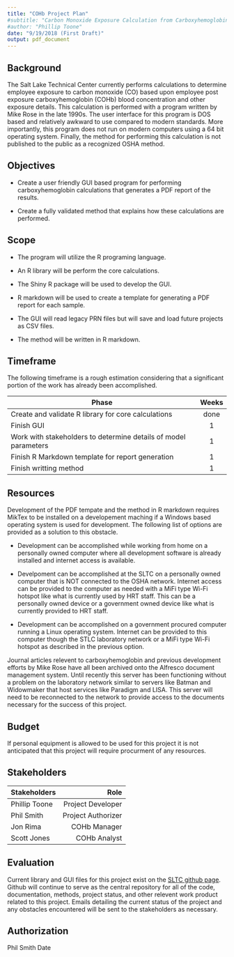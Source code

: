 ```yaml
---
title: "COHb Project Plan"
#subtitle: "Carbon Monoxide Exposure Calculation from Carboxyhemoglobin Blood Level"
#author: "Phillip Toone"
date: "9/19/2018 (First Draft)"
output: pdf_document
---
```


## Background

The Salt Lake Technical Center currently performs calculations to determine employee exposure to carbon monoxide (CO) based upon employee post exposure carboxyhemoglobin (COHb) blood concentration and other exposure details.  This calculation is performed with a program written by Mike Rose in the late 1990s.  The user interface for this program is DOS based and relatively awkward to use compared to modern standards.  More importantly, this program does not run on modern computers using a 64 bit operating system.  Finally, the method for performing this calculation is not published to the public as a recognized OSHA method.

## Objectives

* Create a user friendly GUI based program for performing carboxyhemoglobin calculations that generates a PDF report of the results.

* Create a fully validated method that explains how these calculations are performed.

## Scope

* The program will utilize the R programing language.

* An R library will be perform the core calculations.

* The Shiny R package will be used to develop the GUI.

* R markdown will be used to create a template for generating a PDF report for each sample.

* The GUI will read legacy PRN files but will save and load future projects as CSV files.

* The method will be written in R markdown.

## Timeframe

The following timeframe is a rough estimation considering that a significant portion of the work has already been accomplished.

| Phase         | Weeks |
| ------------- |:-----:|
| Create and validate R library for core calculations  |  done |
| Finish GUI  | 1 |
| Work with stakeholders to determine details of model parameters  | 1 |
| Finish R Markdown template for report generation  | 1 |
| Finish writting method  | 1 |

## Resources

Development of the PDF tempate and the method in R markdown requires MikTex to be installed on a developement maching if a Windows based operating system is used for development.  The following list of options are provided as a solution to this obstacle.

* Development can be accomplished while working from home on a personally owned computer where all development software is already installed and internet access is available.

* Develpoment can be accomplished at the SLTC on a personally owned computer that is NOT connected to the OSHA network. Internet access can be provided to the computer as needed with a MiFi type Wi-Fi hotspot like what is currently used by HRT staff.  This can be a personally owned device or a government owned device like what is currently provided to HRT staff.

* Development can be accomplished on a government procured computer running a Linux operating system. Internet can be provided to this computer though the STLC laboratory network or a MiFi type Wi-Fi hotspot as described in the previous option.

Journal articles relevent to carboxyhemoglobin and previous development efforts by Mike Rose have all been archived onto the Alfresco document management system.  Until recently this server has been functioning without a problem on the laboratory network similar to servers like Batman and Widowmaker that host services like Paradigm and LISA.  This server will need to be reconnected to the network to provide access to the documents necessary for the success of this project.

## Budget

If personal equipment is allowed to be used for this project it is not anticipated that this project will require procurment of any resources.

## Stakeholders

| Stakeholders   | Role |
| ------------- |-----:|
| Phillip Toone  |  Project Developer |
| Phil Smith  |  Project Authorizer |
| Jon Rima  |  COHb Manager |
| Scott Jones  |  COHb Analyst |

## Evaluation

Current library and GUI files for this project exist on the [SLTC github page](https://github.com/SaltLakeTechnicalCenter/COHb).  Github will continue to serve as the central repository for all of the code, documentation, methods, project status, and other relevent work product related to this project.  Emails detailing the current status of the project and any obstacles encountered will be sent to the stakeholders as necessary.

## Authorization

\vspace{50pt}


\noindent\rule{10cm}{0.4pt} \hspace{50pt} \noindent\rule{5cm}{0.4pt}

Phil Smith \hspace{300pt} Date
